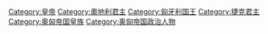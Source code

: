 {{Commonscat|Emperors of Austria}}

[[Category:皇帝|Category:皇帝]]
[[Category:奧地利君主|Category:奧地利君主]]
[[Category:匈牙利国王|Category:匈牙利国王]]
[[Category:捷克君主|Category:捷克君主]]
[[Category:奥匈帝国皇族|Category:奥匈帝国皇族]]
[[Category:奥匈帝国政治人物|Category:奥匈帝国政治人物]]